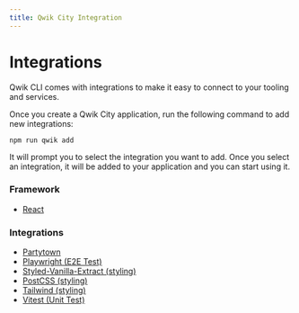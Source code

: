 ```yaml
---
title: Qwik City Integration
---
```


# Integrations

Qwik CLI comes with integrations to make it easy to connect to your tooling and services. 

Once you create a Qwik City application, run the following command to add new integrations:

```shell
npm run qwik add
```

It will prompt you to select the integration you want to add. Once you select an integration, it will be added to your application and you can start using it.
 
### Framework

- [React](react/index.mdx)

### Integrations

- [Partytown](partytown/index.mdx)
- [Playwright (E2E Test)](playwright/index.mdx)
- [Styled-Vanilla-Extract (styling)](styled-vanilla-extract/index.mdx)
- [PostCSS (styling)](postcss/index.mdx)
- [Tailwind (styling)](tailwind/index.mdx)
- [Vitest (Unit Test)](vitest/index.mdx)
